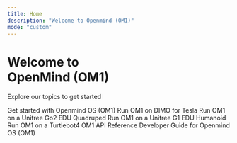 ---
title: Home
description: "Welcome to Openmind (OM1)"
mode: "custom"
---

<div className="hero">
<h1 className="hero-header">Welcome to <br/> OpenMind (OM1)</h1>
<p className="hero-p">Explore our topics to get started</p>
</div>

<CardGroup cols={2} className="hero-cards">
  <Card
    title="Get Started"
    icon="check"
    href="/getting-started/get-started"
  >
    Get started with Openmind OS (OM1)
  </Card>
  <Card
    title="Tesla"
    icon="car"
    href="/robotics/tesla_dimo"
  >
    Run OM1 on DIMO for Tesla
  </Card>
  <Card
    title="Unitree Dog (Go2)"
    icon="dog"
    href="/robotics/unitree_go2_quadruped"
  >
    Run OM1 on a Unitree Go2 EDU Quadruped
  </Card>
  <Card
    title="Unitree Humanoid (G1)"
    icon="person"
    href="/robotics/unitree_g1_humanoid"
  >
    Run OM1 on a Unitree G1 EDU Humanoid
  </Card>
  <Card
    title="Turtlebot4"
    icon="turtle"
    href="/robotics/turtlebot4_zenoh"
  >
    Run OM1 on a Turtlebot4
  </Card>
   <Card
    title="Core Endpoints"
    icon="bolt"
    href="/api-reference/introduction"
  >
    OM1 API Reference
  </Card>
  <Card
    title="Development"
    icon="code"
    href="/development/intro"
  >
    Developer Guide for Openmind OS (OM1)
  </Card>
</CardGroup>

